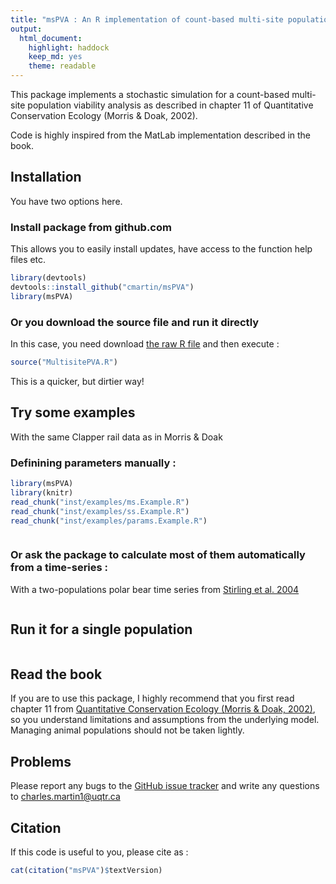 ```yaml
---
title: "msPVA : An R implementation of count-based multi-site population viability analysis"
output: 
  html_document:
    highlight: haddock
    keep_md: yes
    theme: readable
---
```


This package implements a stochastic simulation for a count-based multi-site population viability analysis as described in chapter 11 of Quantitative Conservation Ecology (Morris & Doak, 2002).

Code is highly inspired from the MatLab implementation described in the book.

## Installation
You have two options here.

### Install package from github.com
This allows you to easily install updates, have access to the function help files etc.
```r
library(devtools)
devtools::install_github("cmartin/msPVA")
library(msPVA)
```

### Or you download the source file and run it directly
In this case, you need download [the raw R file](https://raw.githubusercontent.com/cmartin/msPVA/master/R/MultisitePVA.R)
and then execute : 
```r
source("MultisitePVA.R")
```
This is a quicker, but dirtier way!

## Try some examples

With the same Clapper rail data as in Morris & Doak

### Definining parameters manually : 
```r
library(msPVA)
library(knitr)
read_chunk("inst/examples/ms.Example.R")
read_chunk("inst/examples/ss.Example.R")
read_chunk("inst/examples/params.Example.R")
```
```r
```

### Or ask the package to calculate most of them automatically from a time-series : 
With a two-populations polar bear time series from [Stirling et al. 2004](http://arctic.journalhosting.ucalgary.ca/arctic/index.php/arctic/article/view/479/509)
```r
```

## Run it for a single population
```r
```

## Read the book
If you are to use this package, I highly recommend that you first read chapter 11 from [Quantitative Conservation Ecology (Morris & Doak, 2002)](http://www.sinauer.com/quantitative-conservation-biology-theory-and-practice-of-population-viability-analysis.html), so you understand limitations and assumptions from the underlying model. Managing animal populations should not be taken lightly.

## Problems
Please report any bugs to the [GitHub issue tracker](https://github.com/cmartin/msPVA/issues) and write any questions to <charles.martin1@uqtr.ca>

## Citation
If this code is useful to you, please cite as : 
```r
cat(citation("msPVA")$textVersion)
```